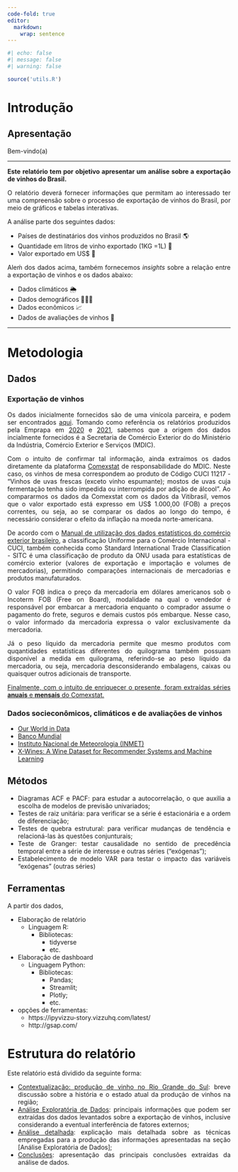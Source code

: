 ```yaml
---
code-fold: true
editor: 
  markdown: 
    wrap: sentence
---
```


```r
#| echo: false  
#| message: false
#| warning: false

source('utils.R')

```

# Introdução

::: {style="text-align: justify"}
## Apresentação

Bem-vindo(a)

------------------------------------------------------------------------

**Este relatório tem por objetivo apresentar um análise sobre a exportação de vinhos do Brasil.**

O relatório deverá fornecer informações que permitam ao interessado ter uma compreensão sobre o processo de exportação de vinhos do Brasil, por meio de gráficos e tabelas interativas.

A análise parte dos seguintes dados:

-   Países de destinatários dos vinhos produzidos no Brasil 🌎
-   Quantidade em litros de vinho exportado (1KG =1L) 🍷
-   Valor exportado em US\$ 💸

Aleḿ dos dados acima, também fornecemos *insights* sobre a relação entre a exportação de vinhos e os dados abaixo:

-   Dados climáticos 🌦️
-   Dados demográficos 🧑‍🤝‍🧑
-   Dados econômicos 📈
-   Dados de avaliações de vinhos 🏅

------------------------------------------------------------------------
:::

# Metodologia

## Dados

### Exportação de vinhos

::: {style="text-align: justify"}
Os dados inicialmente fornecidos são de uma vinícola parceira, e podem ser encontrados [aqui](http://vitibrasil.cnpuv.embrapa.br/index.php?opcao=opt_01).
Tomando como referência os relatórios produzidos pela Emprapa em [2020](https://ainfo.cnptia.embrapa.br/digital/bitstream/item/215377/1/COMUNICADO-TECNICO-214-Publica-602-versao-2020-08-14.pdf) e [2021](https://ainfo.cnptia.embrapa.br/digital/bitstream/item/227610/1/ComTec-223-21.pdf), sabemos que a origem dos dados incialmente fornecidos é a Secretaria de Comércio Exterior do do Ministério da Indústria, Comércio Exterior e Serviços (MDIC).

Com o intuito de confirmar tal informação, ainda extraímos os dados diretamente da plataforma [Comexstat](http://comexstat.mdic.gov.br/pt/geral/97910) de responsabilidade do MDIC.
Neste caso, os vinhos de mesa correspondem ao produto de Código CUCI 11217 - "Vinhos de uvas frescas (exceto vinho espumante); mostos de uvas cuja fermentação tenha sido impedida ou interrompida por adição de álcool".
Ao compararmos os dados da Comexstat com os dados da Vitibrasil, vemos que o valor exportado está expresso em US\$ 1.000,00 (FOB) a preços correntes, ou seja, ao se comparar os dados ao longo do tempo, é necessário considerar o efeito da inflação na moeda norte-americana.

De acordo com o [Manual de utilização dos dados estatísticos do comércio exterior brasileiro](https://balanca.economia.gov.br/balanca/manual/Manual.pdf), a classificação Uniforme para o Comércio Internacional - CUCI, também conhecida como Standard International Trade Classification - SITC é uma classificação de produto da ONU usada para estatísticas de comércio exterior (valores de exportação e importação e volumes de mercadorias), permitindo comparações internacionais de mercadorias e produtos manufaturados.

O valor FOB indica o preço da mercadoria em dólares americanos sob o Incoterm FOB (Free on Board), modalidade na qual o vendedor é responsável por embarcar a mercadoria enquanto o comprador assume o pagamento do frete, seguros e demais custos pós embarque.
Nesse caso, o valor informado da mercadoria expressa o valor exclusivamente da mercadoria.

Já o peso líquido da mercadoria permite que mesmo produtos com quqantidades estatísticas diferentes do quilograma também possuam disponível a medida em quilograma, referindo-se ao peso líquido da mercadoria, ou seja, mercadoria desconsiderando embalagens, caixas ou quaisquer outros adicionais de transporte.

[Finalmente, com o intuito de enriquecer o presente, foram extraídas séries **anuais** e **mensais** do Comexstat.]{.underline}
:::

### Dados socieconômicos, climáticos e de avaliações de vinhos

-   [Our World in Data](https://ourworldindata.org)
-   [Banco Mundial](https://data.worldbank.org)
-   [Instituto Nacional de Meteorologia (INMET)](https://www.inmet.gov.br/)
-   [X-Wines: A Wine Dataset for Recommender Systems and Machine Learning](https://github.com/rogerioxavier/X-Wines/)

## Métodos

::: {style="text-align: justify"}
-   Diagramas ACF e PACF: para estudar a autocorrelação, o que auxilia a escolha de modelos de previsão univariados;
-   Testes de raiz unitária: para verificar se a série é estacionária e a ordem de diferenciação;
-   Testes de quebra estrutural: para verificar mudanças de tendência e relacioná-las às questões conjunturais;
-   Teste de Granger: testar causalidade no sentido de precedência temporal entre a série de interesse e outras séries ("exógenas");
-   Estabelecimento de modelo VAR para testar o impacto das variáveis "exógenas" (outras séries)
:::

## Ferramentas

::: {style="text-align: justify"}
A partir dos dados,

-   Elaboração de relatório
    -   Linguagem R:
        -   Bibliotecas:
            -   tidyverse
            -   etc.
-   Elaboração de dashboard
    -   Linguagem Python:
        -   Bibliotecas:
            -   Pandas;
            -   Streamlit;
            -   Plotly;
            -   etc.
-   opções de ferramentas:
    -   https://ipyvizzu-story.vizzuhq.com/latest/
    -   http://gsap.com/
:::


# Estrutura do relatório


::: {style="text-align: justify"}
Este relatório está dividido da seguinte forma:

  -   [Contextualização: produção de vinho no Rio Grande do Sul](): breve discussão sobre a história e o estado atual da produção de vinhos na região;
  -   [Análise Exploratória de Dados](): principais informações que podem ser extraídas dos dados levantados sobre a exportação de vinhos, inclusive considerando a eventual interferência de fatores externos;
  -   [Análise detalhada](): explicação mais detalhada sobre as técnicas empregadas para a produção das informações apresentadas na seção [Análise Exploratória de Dados];
  -   [Conclusões](): apresentação das principais conclusões extraídas da análise de dados.

:::

